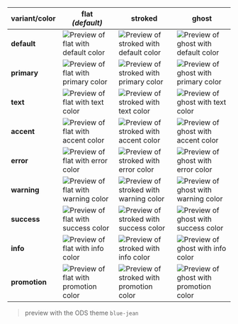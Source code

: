 | variant/color | flat<br/>_(default)_                                                                                                 | stroked                                                                                                                    | ghost                                                                                                                  |
|---------------|----------------------------------------------------------------------------------------------------------------------|----------------------------------------------------------------------------------------------------------------------------|------------------------------------------------------------------------------------------------------------------------|
| **default**   | ![Preview of flat with default color](design-images/button/button-variants-colors/button-flat-color-default.png)     | ![Preview of stroked with default color](design-images/button/button-variants-colors/button-stroked-color-default.png)     | ![Preview of ghost with default color](design-images/button/button-variants-colors/button-ghost-color-default.png)     |
| **primary**   | ![Preview of flat with primary color](design-images/button/button-variants-colors/button-flat-color-primary.png)     | ![Preview of stroked with primary color](design-images/button/button-variants-colors/button-stroked-color-primary.png)     | ![Preview of ghost with primary color](design-images/button/button-variants-colors/button-ghost-color-primary.png)     |
| **text**      | ![Preview of flat with text color](design-images/button/button-variants-colors/button-flat-color-text.png)           | ![Preview of stroked with text color](design-images/button/button-variants-colors/button-stroked-color-text.png)           | ![Preview of ghost with text color](design-images/button/button-variants-colors/button-ghost-color-text.png)           |
| **accent**    | ![Preview of flat with accent color](design-images/button/button-variants-colors/button-flat-color-accent.png)       | ![Preview of stroked with accent color](design-images/button/button-variants-colors/button-stroked-color-accent.png)       | ![Preview of ghost with accent color](design-images/button/button-variants-colors/button-ghost-color-accent.png)       |
| **error**     | ![Preview of flat with error color](design-images/button/button-variants-colors/button-flat-color-error.png)         | ![Preview of stroked with error color](design-images/button/button-variants-colors/button-stroked-color-error.png)         | ![Preview of ghost with error color](design-images/button/button-variants-colors/button-ghost-color-error.png)         |
| **warning**   | ![Preview of flat with warning color](design-images/button/button-variants-colors/button-flat-color-warning.png)     | ![Preview of stroked with warning color](design-images/button/button-variants-colors/button-stroked-color-warning.png)     | ![Preview of ghost with warning color](design-images/button/button-variants-colors/button-ghost-color-warning.png)     |
| **success**   | ![Preview of flat with success color](design-images/button/button-variants-colors/button-flat-color-success.png)     | ![Preview of stroked with success color](design-images/button/button-variants-colors/button-stroked-color-success.png)     | ![Preview of ghost with success color](design-images/button/button-variants-colors/button-ghost-color-success.png)     |
| **info**      | ![Preview of flat with info color](design-images/button/button-variants-colors/button-flat-color-info.png)           | ![Preview of stroked with info color](design-images/button/button-variants-colors/button-stroked-color-info.png)           | ![Preview of ghost with info color](design-images/button/button-variants-colors/button-ghost-color-info.png)           |
| **promotion** | ![Preview of flat with promotion color](design-images/button/button-variants-colors/button-flat-color-promotion.png) | ![Preview of stroked with promotion color](design-images/button/button-variants-colors/button-stroked-color-promotion.png) | ![Preview of ghost with promotion color](design-images/button/button-variants-colors/button-ghost-color-promotion.png) |

> preview with the ODS theme `blue-jean`
